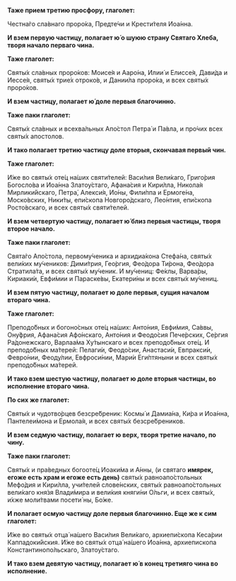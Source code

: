 **Таже прием третию просфору, глаголет:**

Честна́го сла́внаго проро́ка, Предте́чи и Крести́теля Иоа́нна.

**И взем первую частицу, полагает ю́ о шуюю страну Святаго Хлеба, творя начало перваго чина.**

**Таже глаголет:**

Святы́х сла́вных проро́ков: Моисе́я и Ааро́на, Илии́ и Елиссе́я, Дави́да и Иессе́я, святы́х трие́х отроко́в, и Дании́ла проро́ка, и всех святы́х проро́ков.

**И взем частицу, полагает ю́ доле первыя благочинно.**

**Таже паки глаголет:**

Святы́х сла́вных и всехва́льных Апо́стол Петра́ и Па́вла, и про́чих всех святы́х апостолов.

**И тако полагает третию частицу доле вторыя, скончавая первый чин.**

**Таже глаголет:**

И́же во святы́х оте́ц на́ших святи́телей: Васи́лия Вели́каго, Григо́рия Богосло́ва и Иоа́нна Златоу́стаго, Афана́сия и Кири́лла, Никола́я Мирлики́йскаго, Петра́, Алекси́я, Ио́ны, Фили́ппа и Ермоге́на, Моско́вских, Ники́ты, епи́скопа Новгоро́дскаго, Лео́нтия, епи́скопа Росто́вскаго, и всех святы́х святи́телей.

**И взем четвертую частицу, полагает ю́ близ первыя частицы, творя второе начало.**

**Таже паки глаголет:**

Свята́го Апо́стола, первому́ченика и архидиа́кона Стефа́на, святы́х вели́ких му́чеников: Дими́трия, Гео́ргия, Фео́дора Ти́рона, Фео́дора Стратила́та, и всех святы́х му́ченик. И му́чениц: Фе́клы, Варва́ры, Кириаки́и, Евфи́мии и Параске́вы, Екатери́ны и всех святы́х му́чениц.

**И взем пятую частицу, полагает ю доле первыя, сущия началом втораго чина.**

**Таже глаголет:**

Преподо́бных и богоно́сных оте́ц на́ших: Анто́ния, Евфи́мия, Са́ввы, Ону́фрия, Афана́сия Афо́нскаго, Анто́ния и Феодо́сия Пече́рских, Се́ргия Ра́донежскаго, Варлаа́ма Ху́тынскаго и всех преподо́бных оте́ц. И преподо́бных ма́терей: Пелаги́и, Феодо́сии, Анастаси́и, Евпракси́и, Февро́нии, Феоду́лии, Евфроси́нии, Мари́и Еги́птяныни и всех святы́х преподо́бных ма́терей.

**И тако взем шестую частицу, полагает ю доле вторыя частицы, во исполнение втораго чина.**

**По сих же глаголет:**

Святы́х и чудотво́рцев безсре́бреник: Космы́ и Дамиа́на, Ки́ра и Иоа́нна, Пантелеи́мона и Ермола́я, и всех святы́х безсре́бреников.

**И взем седмую частицу, полагает ю верх, творя третие начало, по чину.**

**Таже паки глаголет:**

Святы́х и пра́ведных богооте́ц Иоаки́ма и А́нны, <R>(</R>и святаго **имярек, егоже есть храм и егоже есть день)** святы́х равноапо́стольных Мефо́дия и Кири́лла, учи́телей слове́нских, святы́х равноапо́стольных вели́каго кня́зя Влади́мира и вели́кия княги́ни О́льги, и всех святы́х, и́хже моли́твами посети́ ны, Бо́же.

**И полагает осмую частицу доле первыя благочинно. Еще же к сим глаголет:**

<If condition={props.vasiliy}>
    <Then>
        И́же во святы́х отца́ на́шего Васи́лия Вели́каго, архиепи́скопа Кеса́рии Каппадоки́йския.
    </Then>
    <Else>
        И́же во святы́х отца́ на́шего Иоа́нна, архиепископа Константинопо́льскаго, Златоу́стаго.
    </Else>
</If>

**И тако взем девятую частицу, полагает ю́ в конец третияго чина во исполнение.**
